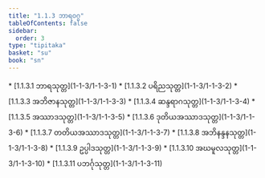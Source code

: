 ```yaml
---
title: "1.1.3 ဘာရဝဂ္ဂ"
tableOfContents: false
sidebar:
  order: 3
type: "tipitaka"
basket: "su"
book: "sn"
---
```



<DynamicBreadcrumb />



<TableOfContents book="sn" section="1.1.3">
* [1.1.3.1 ဘာရသုတ္တ](1-1-3/1-1-3-1)
* [1.1.3.2 ပရိညသုတ္တ](1-1-3/1-1-3-2)
* [1.1.3.3 အဘိဇာနသုတ္တ](1-1-3/1-1-3-3)
* [1.1.3.4 ဆန္ဒရာဂသုတ္တ](1-1-3/1-1-3-4)
* [1.1.3.5 အဿာဒသုတ္တ](1-1-3/1-1-3-5)
* [1.1.3.6 ဒုတိယအဿာဒသုတ္တ](1-1-3/1-1-3-6)
* [1.1.3.7 တတိယအဿာဒသုတ္တ](1-1-3/1-1-3-7)
* [1.1.3.8 အဘိနန္ဒနသုတ္တ](1-1-3/1-1-3-8)
* [1.1.3.9 ဥပ္ပါဒသုတ္တ](1-1-3/1-1-3-9)
* [1.1.3.10 အဃမူလသုတ္တ](1-1-3/1-1-3-10)
* [1.1.3.11 ပဘင်္ဂုသုတ္တ](1-1-3/1-1-3-11)
</TableOfContents>